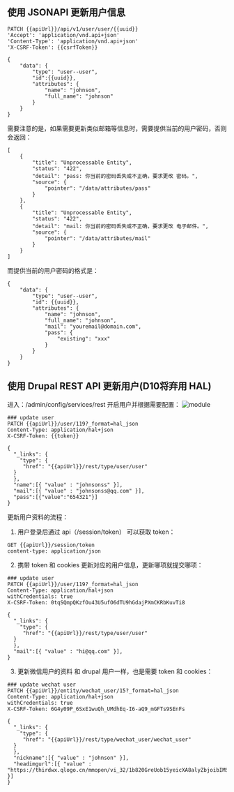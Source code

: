 
<Meta title="开发/用户接口/更新" id="update" />

## 使用 JSONAPI 更新用户信息

```
PATCH {{apiUrl}}/api/v1/user/user/{{uuid}}
'Accept': 'application/vnd.api+json'
'Content-Type': 'application/vnd.api+json'
'X-CSRF-Token': {{csrfToken}}

{
    "data": {
        "type": "user--user",
        "id":{{uuid}},
        "attributes": {
            "name": "johnson",
            "full_name": "johnson"
        }
    }
}
```

需要注意的是，如果需要更新类似邮箱等信息时，需要提供当前的用户密码，否则会返回：

```
[
    {
        "title": "Unprocessable Entity",
        "status": "422",
        "detail": "pass: 你当前的密码丢失或不正确，要求更改 密码。",
        "source": {
            "pointer": "/data/attributes/pass"
        }
    },
    {
        "title": "Unprocessable Entity",
        "status": "422",
        "detail": "mail: 你当前的密码丢失或不正确，要求更改 电子邮件。",
        "source": {
            "pointer": "/data/attributes/mail"
        }
    }
]
```

而提供当前的用户密码的格式是：

```
{
    "data": {
        "type": "user--user",
        "id": {{uuid}},
        "attributes": {
            "name": "johnson",
            "full_name": "johnson",
            "mail": "youremail@domain.com",
            "pass": {
                "existing": "xxx"
            }
        }
    }
}
```

## 使用 Drupal REST API 更新用户(D10将弃用 HAL)

进入：/admin/config/services/rest 开启用户并根据需要配置：
![module](/assets/storybook/assets/drupal/user-update.png)

```
### update user
PATCH {{apiUrl}}/user/119?_format=hal_json
Content-Type: application/hal+json
X-CSRF-Token: {{token}}

{
  "_links": {
    "type": {
     "href": "{{apiUrl}}/rest/type/user/user"
  }
  },
  "name":[{ "value" : "johnsonss" }],
  "mail":[{ "value" : "johnsonss@qq.com" }],
  "pass":[{"value":"654321"}]
}

```

更新用户资料的流程：

1. 用户登录后通过 api（/session/token） 可以获取 token：

```
GET {{apiUrl}}/session/token
content-type: application/json
```

2. 携带 token 和 cookies 更新对应的用户信息，更新哪项就提交哪项：

```
### update user
PATCH {{apiUrl}}/user/119?_format=hal_json
Content-Type: application/hal+json
withCredentials: true
X-CSRF-Token: 0tqSQmpQKzfOu43U5ufO6dTU9hGdajPXmCKRbKuvTi8

{
  "_links": {
    "type": {
     "href": "{{apiUrl}}/rest/type/user/user"
  }
  },
  "mail":[{ "value" : "hi@qq.com" }],
}

```

3. 更新微信用户的资料
   和 drupal 用户一样，也是需要 token 和 cookies：

```
### update wechat user
PATCH {{apiUrl}}/entity/wechat_user/15?_format=hal_json
Content-Type: application/hal+json
withCredentials: true
X-CSRF-Token: 6G4y09P_6SxE1wuQh_UMdhEq-I6-aQ9_mGFTs9SEnFs

{
  "_links": {
    "type": {
     "href": "{{apiUrl}}/rest/type/wechat_user/wechat_user"
  }
  },
  "nickname":[{ "value" : "johnson" }],
  "headimgurl":[{ "value" : "https://thirdwx.qlogo.cn/mmopen/vi_32/1b820GreUob15yeicXA8alyZbjoibIMSHPmDnaZwHnVrn4tQP3nPwYMXgu1diaicfRnpBvpNy8DcBajsfQuicmPJtGA/132" }]
}

```
